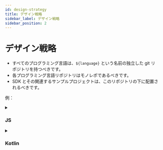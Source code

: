 ```yaml
---
id: design-strategy
title: デザイン戦略
sidebar_label: デザイン戦略
sidebar_position: 2
---
```


# デザイン戦略

- すべてのプログラミング言語は、`${language}` という名前の独立した git リポジトリを持つべきです。
- 各プログラミング言語リポジトリはモノレポであるべきです。
- SDK とその関連するサンプルプロジェクトは、このリポジトリの下に配置されるべきです。

例：

<details>
  <summary>

### JS

</summary>

- js (コア)
- react
- react-sample

</details>

<details>
  <summary>

### Kotlin

</summary>

- kotlin (コア)
- android
- android-sample

</details>
